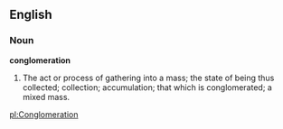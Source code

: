 ==English==

===Noun===

'''conglomeration'''

#The act or process of gathering into a mass; the state of being thus collected; collection; accumulation; that which is conglomerated; a mixed mass.

[[pl:Conglomeration]]